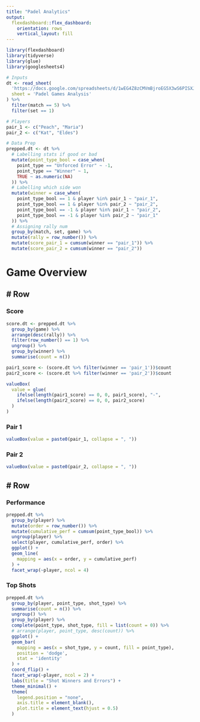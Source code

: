 ```yaml
---
title: "Padel Analytics"
output: 
  flexdashboard::flex_dashboard:
    orientation: rows
    vertical_layout: fill
---
```


```r
library(flexdashboard)
library(tidyverse)
library(glue)
library(googlesheets4)

# Inputs
dt <- read_sheet(
  'https://docs.google.com/spreadsheets/d/1wEG4Z8zCMVmBjroEG5X3wS6PISXJDMfJu8TCWOm99KY/edit#gid=868738369',
  sheet = 'Padel Games Analysis'
) %>% 
  filter(match == 5) %>% 
  filter(set == 1)

# Players
pair_1 <- c("Peach", "Maria")
pair_2 <- c("Kat", "Eldes")

# Data Prep
prepped.dt <- dt %>%
  # Labelling stats if good or bad
  mutate(point_type_bool = case_when(
    point_type == "Unforced Error" ~ -1,
    point_type == "Winner" ~ 1,
    TRUE ~ as.numeric(NA)
  )) %>% 
  # Labelling which side won
  mutate(winner = case_when(
    point_type_bool == 1 & player %in% pair_1 ~ "pair_1",
    point_type_bool == 1 & player %in% pair_2 ~ "pair_2",
    point_type_bool == -1 & player %in% pair_1 ~ "pair_2",
    point_type_bool == -1 & player %in% pair_2 ~ "pair_1"
  )) %>% 
  # Assigning rally num
  group_by(match, set, game) %>% 
  mutate(rally = row_number()) %>% 
  mutate(score_pair_1 = cumsum(winner == "pair_1")) %>% 
  mutate(score_pair_2 = cumsum(winner == "pair_2"))
```

Game Overview
===================================== 

# Row
-----------------------------

### Score

```r
score.dt <- prepped.dt %>% 
  group_by(game) %>% 
  arrange(desc(rally)) %>% 
  filter(row_number() == 1) %>% 
  ungroup() %>% 
  group_by(winner) %>% 
  summarise(count = n())

pair1_score <- (score.dt %>% filter(winner == 'pair_1'))$count
pair2_score <- (score.dt %>% filter(winner == 'pair_2'))$count

valueBox(
  value = glue(
    ifelse(length(pair1_score) == 0, 0, pair1_score), "-",
    ifelse(length(pair2_score) == 0, 0, pair2_score)
  )
)
```

### Pair 1

```r
valueBox(value = paste0(pair_1, collapse = ", "))
```


### Pair 2

```r
valueBox(value = paste0(pair_2, collapse = ", "))
```

# Row
-----------------------------

### Performance 

```r
prepped.dt %>%
  group_by(player) %>%
  mutate(order = row_number()) %>%
  mutate(cumulative_perf = cumsum(point_type_bool)) %>%
  ungroup(player) %>%
  select(player, cumulative_perf, order) %>%
  ggplot() +
  geom_line(
    mapping = aes(x = order, y = cumulative_perf)
  ) +
  facet_wrap(~player, ncol = 4)
```

### Top Shots

```r
prepped.dt %>%
  group_by(player, point_type, shot_type) %>%
  summarise(count = n()) %>%
  ungroup() %>%
  group_by(player) %>% 
  complete(point_type, shot_type, fill = list(count = 0)) %>% 
  # arrange(player, point_type, desc(count)) %>% 
  ggplot() +
  geom_bar(
    mapping = aes(x = shot_type, y = count, fill = point_type),
    position = 'dodge',
    stat = 'identity'
  ) +
  coord_flip() + 
  facet_wrap(~player, ncol = 2) +
  labs(title = "Shot Winners and Errors") +
  theme_minimal() + 
  theme(
    legend.position = "none",
    axis.title = element_blank(),
    plot.title = element_text(hjust = 0.5)
  )
```

